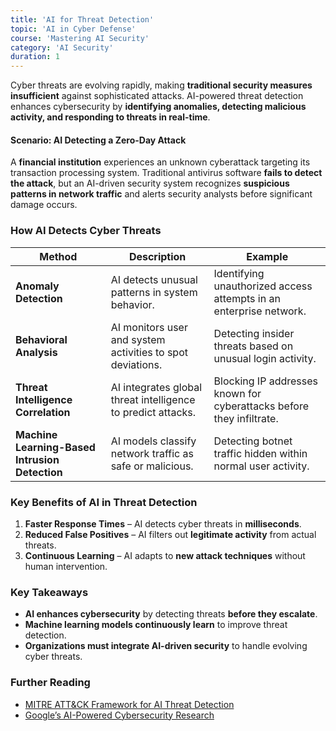 ```yaml
---
title: 'AI for Threat Detection'
topic: 'AI in Cyber Defense'
course: 'Mastering AI Security'
category: 'AI Security'
duration: 1
---
```


Cyber threats are evolving rapidly, making **traditional security measures insufficient** against sophisticated attacks. AI-powered threat detection enhances cybersecurity by **identifying anomalies, detecting malicious activity, and responding to threats in real-time**.

#### **Scenario: AI Detecting a Zero-Day Attack**

A **financial institution** experiences an unknown cyberattack targeting its transaction processing system. Traditional antivirus software **fails to detect the attack**, but an AI-driven security system recognizes **suspicious patterns in network traffic** and alerts security analysts before significant damage occurs.

### How AI Detects Cyber Threats

| Method                                         | Description                                                  | Example                                                              |
| ---------------------------------------------- | ------------------------------------------------------------ | -------------------------------------------------------------------- |
| **Anomaly Detection**                          | AI detects unusual patterns in system behavior.              | Identifying unauthorized access attempts in an enterprise network.   |
| **Behavioral Analysis**                        | AI monitors user and system activities to spot deviations.   | Detecting insider threats based on unusual login activity.           |
| **Threat Intelligence Correlation**            | AI integrates global threat intelligence to predict attacks. | Blocking IP addresses known for cyberattacks before they infiltrate. |
| **Machine Learning-Based Intrusion Detection** | AI models classify network traffic as safe or malicious.     | Detecting botnet traffic hidden within normal user activity.         |

### Key Benefits of AI in Threat Detection

1. **Faster Response Times** – AI detects cyber threats in **milliseconds**.
2. **Reduced False Positives** – AI filters out **legitimate activity** from actual threats.
3. **Continuous Learning** – AI adapts to **new attack techniques** without human intervention.

### Key Takeaways

- **AI enhances cybersecurity** by detecting threats **before they escalate**.
- **Machine learning models continuously learn** to improve threat detection.
- **Organizations must integrate AI-driven security** to handle evolving cyber threats.

### Further Reading

- [MITRE ATT&CK Framework for AI Threat Detection](https://attack.mitre.org/)
- [Google’s AI-Powered Cybersecurity Research](https://ai.google/research/)
